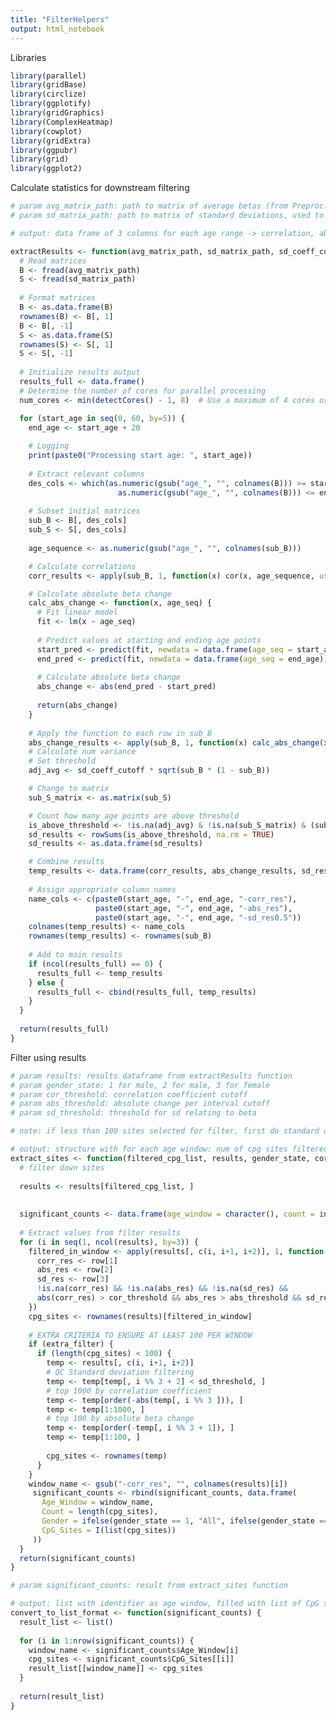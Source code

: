 ```yaml
---
title: "FilterHelpers"
output: html_notebook
---
```


Libraries

```r
library(parallel)
library(gridBase)
library(circlize)
library(ggplotify)
library(gridGraphics)
library(ComplexHeatmap)
library(cowplot)
library(gridExtra)
library(ggpubr)
library(grid)
library(ggplot2)
```


Calculate statistics for downstream filtering

```r
# param avg_matrix_path: path to matrix of average betas (from Preproc.Rmd)
# param sd_matrix_path: path to matrix of standard deviations, used to fulfill one filter criterion (from Preproc.Rmd)

# output: data frame of 3 columns for each age range -> correlation, abs change, num points over sd threshold

extractResults <- function(avg_matrix_path, sd_matrix_path, sd_coeff_cutoff) {
  # Read matrices
  B <- fread(avg_matrix_path)
  S <- fread(sd_matrix_path)
  
  # Format matrices
  B <- as.data.frame(B)
  rownames(B) <- B[, 1]
  B <- B[, -1]
  S <- as.data.frame(S)
  rownames(S) <- S[, 1]
  S <- S[, -1]
  
  # Initialize results output
  results_full <- data.frame()
  # Determine the number of cores for parallel processing
  num_cores <- min(detectCores() - 1, 8)  # Use a maximum of 4 cores or one less than available

  for (start_age in seq(0, 60, by=5)) {
    end_age <- start_age + 20
    
    # Logging
    print(paste0("Processing start age: ", start_age))
    
    # Extract relevant columns
    des_cols <- which(as.numeric(gsub("age_", "", colnames(B))) >= start_age & 
                        as.numeric(gsub("age_", "", colnames(B))) <= end_age)
    
    # Subset initial matrices
    sub_B <- B[, des_cols]
    sub_S <- S[, des_cols]
    
    age_sequence <- as.numeric(gsub("age_", "", colnames(sub_B)))

    # Calculate correlations
    corr_results <- apply(sub_B, 1, function(x) cor(x, age_sequence, use = "complete.obs"))

    # Calculate absolute beta change
    calc_abs_change <- function(x, age_seq) {
      # Fit linear model
      fit <- lm(x ~ age_seq)
      
      # Predict values at starting and ending age points
      start_pred <- predict(fit, newdata = data.frame(age_seq = start_age))
      end_pred <- predict(fit, newdata = data.frame(age_seq = end_age))
      
      # Calculate absolute beta change
      abs_change <- abs(end_pred - start_pred)
      
      return(abs_change)
    }
    
    # Apply the function to each row in sub_B
    abs_change_results <- apply(sub_B, 1, function(x) calc_abs_change(x, age_sequence))    
    # Calculate num variance
    # Set threshold
    adj_avg <- sd_coeff_cutoff * sqrt(sub_B * (1 - sub_B))

    # Change to matrix    
    sub_S_matrix <- as.matrix(sub_S)

    # Count how many age points are above threshold
    is_above_threshold <- !is.na(adj_avg) & !is.na(sub_S_matrix) & (sub_S_matrix > adj_avg)
    sd_results <- rowSums(is_above_threshold, na.rm = TRUE)
    sd_results <- as.data.frame(sd_results)

    # Combine results
    temp_results <- data.frame(corr_results, abs_change_results, sd_results)
    
    # Assign appropriate column names
    name_cols <- c(paste0(start_age, "-", end_age, "-corr_res"),
                   paste0(start_age, "-", end_age, "-abs_res"),
                   paste0(start_age, "-", end_age, "-sd_res0.5"))
    colnames(temp_results) <- name_cols
    rownames(temp_results) <- rownames(sub_B)
    
    # Add to main results
    if (ncol(results_full) == 0) {
      results_full <- temp_results
    } else {
      results_full <- cbind(results_full, temp_results)
    }
  }
  
  return(results_full)
}
```

Filter using results 

```r
# param results: results dataframe from extractResults function
# param gender_state: 1 for male, 2 for male, 3 for female
# param cor_threshold: correlation coefficient cutoff
# param abs_threshold: absolute change per interval cutoff
# param sd_threshold: threshold for sd relating to beta

# note: if less than 100 sites selected for filter, first do standard deviation filtering, then filter for top 1000 by r, then final top 100 by absolute beta change, just for representation of other age windows

# output: structure with for each age window: num of cpg sites filtered and full list
extract_sites <- function(filtered_cpg_list, results, gender_state, cor_threshold, abs_threshold, sd_threshold, extra_filter=TRUE) {
  # filter down sites
  
  results <- results[filtered_cpg_list, ]
  
  
  significant_counts <- data.frame(age_window = character(), count = integer(), sites = I(list()), stringsAsFactors=FALSE)
  
  # Extract values from filter results
  for (i in seq(1, ncol(results), by=3)) {
    filtered_in_window <- apply(results[, c(i, i+1, i+2)], 1, function(row) {
      corr_res <- row[1]
      abs_res <- row[2]
      sd_res <- row[3]
      !is.na(corr_res) && !is.na(abs_res) && !is.na(sd_res) &&
      abs(corr_res) > cor_threshold && abs_res > abs_threshold && sd_res < sd_threshold
    })
    cpg_sites <- rownames(results)[filtered_in_window]
    
    # EXTRA CRITERIA TO ENSURE AT LEAST 100 PER WINDOW
    if (extra_filter) {
      if (length(cpg_sites) < 100) {
        temp <- results[, c(i, i+1, i+2)]
        # QC Standard deviation filtering
        temp <- temp[temp[, i %% 3 + 2] < sd_threshold, ]
        # top 1000 by correlation coefficient
        temp <- temp[order(-abs(temp[, i %% 3 ])), ]
        temp <- temp[1:1000, ]
        # top 100 by absolute beta change
        temp <- temp[order(-temp[, i %% 3 + 1]), ]
        temp <- temp[1:100, ]
        
        cpg_sites <- rownames(temp)
      }
    }
    window_name <- gsub("-corr_res", "", colnames(results)[i])
     significant_counts <- rbind(significant_counts, data.frame(
       Age_Window = window_name, 
       Count = length(cpg_sites), 
       Gender = ifelse(gender_state == 1, "All", ifelse(gender_state == 2, "Male", "Female")),
       CpG_Sites = I(list(cpg_sites))
     ))
  }
  return(significant_counts)
}

# param significant_counts: result from extract_sites function

# output: list with identifier as age window, filled with list of CpG sites
convert_to_list_format <- function(significant_counts) {
  result_list <- list()
  
  for (i in 1:nrow(significant_counts)) {
    window_name <- significant_counts$Age_Window[i]
    cpg_sites <- significant_counts$CpG_Sites[[i]]
    result_list[[window_name]] <- cpg_sites
  }
  
  return(result_list)
}
```



